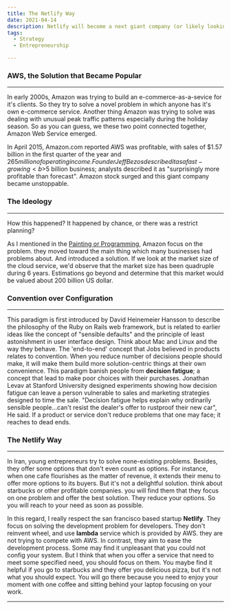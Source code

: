 ```yaml
---
title: The Netlify Way
date: 2021-04-14
description: Netlify will become a next giant company (or likely looking) since they matter convention over configuration.
tags:
  - Strategy
  - Entrepreneurship

---
```


### AWS, the Solution that Became Popular
---
In early 2000s, Amazon was trying to build an e-commerce-as-a-sevice for it's clients. So they try to solve a novel problem in which anyone has it's own e-commerce
service. Another thing Amazon was trying to solve was dealing with unusual peak traffic patterns especially during the holiday season. So as you can guess, we these two point
connected together, Amazon Web Service emerged.

In April 2015, Amazon.com reported AWS was profitable,
with sales of $1.57 billion in the first quarter of the year and $265 million of operating income.
Founder Jeff Bezos described it as a fast-growing <b>$5 billion business</b>; analysts described it as "surprisingly more profitable than forecast".
Amazon stock surged and this giant company became unstoppable.

### The Ideology
---
How this happened? It happened by chance, or there was a restrict planning?

As I mentioned in the [Painting or Programming](programming-or-painting), Amazon focus on the problem. they moved toward the main thing which many businesses had problems
about. And introduced a solution. If we look at the market size of the cloud service, we'd observe that the market size has been quadruple during 6 years. Estimations go beyond
and determine that this market would be valued about 200 billion US dollar.


<App/>


### Convention over Configuration
---
This paradigm is first introduced by  David Heinemeier Hansson to describe the philosophy of the Ruby on Rails web framework,
but is related to earlier ideas like the concept of "sensible defaults" and the principle of least astonishment in user interface design.
Think about Mac and Linux and the way they behave. The 'end-to-end' concept that Jobs believed in products relates to convention. When you reduce
number of decisions people should make, it will make them build more solution-centric things at their own convenience.
This paradigm banish people from <b>decision fatigue</b>; a concept that lead to make poor choices with their purchases.
Jonathan Levav at Stanford University designed experiments showing how decision fatigue can leave a person vulnerable to sales and marketing strategies designed
 to time the sale. "Decision fatigue helps explain why ordinarily sensible people...can't resist the dealer's offer to rustproof their new car", He said.
If a product or service don't reduce problems that one may face; it reaches to dead ends.

### The Netlify Way
---
In Iran, young entrepreneurs try to solve none-existing problems. Besides, they offer some options that don't even count as options. For instance, when
one cafe flourishes as the matter of revenue, it extends their menu to offer more options to its buyers. But it's not a delightful solution. think about starbucks or other
profitable companies. you will find them that they focus on one problem and offer the best solution. They reduce your options. So you will reach to your
need as soon as possible.

In this regard, I really respect the san francisco based startup <b>Netlify</b>. They focus on solving the development problem for developers. They don't
reinvent wheel, and use <b>lambda</b> service which is provided by AWS. they are not trying to compete with AWS. In contrast, they aim to ease the development process. Some
may find it unpleasant that you could not config your system. But I think that when you offer a service that need to meet some specified need, you should
focus on them. You maybe find it helpful if you go to starbucks and they offer you delicious pizza, but it's not what you should expect. You will go there because
you need to enjoy your moment with one coffee and sitting behind your laptop focusing on your work.

---


  <TwitterButton link="https://shirani.me/the-netlify-way"/>
  <LinkedinButton link="https://shirani.me/the-netlify-way"/>